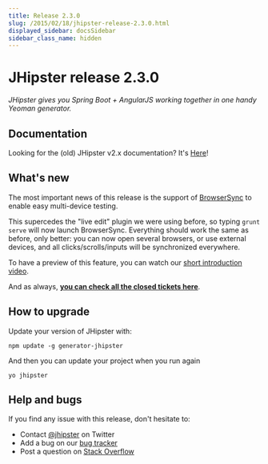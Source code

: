```yaml
---
title: Release 2.3.0
slug: /2015/02/18/jhipster-release-2.3.0.html
displayed_sidebar: docsSidebar
sidebar_class_name: hidden
---
```


JHipster release 2.3.0
==================

*JHipster gives you Spring Boot + AngularJS working together in one handy Yeoman generator.*

Documentation
----------

Looking for the (old) JHipster v2.x documentation? It's [Here](/documentation-archive)!

What's new
----------

The most important news of this release is the support of [BrowserSync](http://www.browsersync.io/) to enable easy multi-device testing.

This supercedes the "live edit" plugin we were using before, so typing ```grunt serve``` will now launch BrowserSync. Everything should work the same as before, only better: you can now open several browsers, or use external devices, and all clicks/scrolls/inputs will be synchronized everywhere.

To have a preview of this feature, you can watch our [short introduction video](https://www.youtube.com/watch?v=u8rf8Fq5x0o).

And as always, __[you can check all the closed tickets here](https://github.com/jhipster/generator-jhipster/issues?q=milestone%3A2.3.0+is%3Aclosed)__.

How to upgrade
------------

Update your version of JHipster with:

```
npm update -g generator-jhipster
```

And then you can update your project when you run again

```
yo jhipster
```

Help and bugs
--------------

If you find any issue with this release, don't hesitate to:

- Contact [@jhipster](https://twitter.com/jhipster) on Twitter
- Add a bug on our [bug tracker](https://github.com/jhipster/generator-jhipster/issues?state=open)
- Post a question on [Stack Overflow](http://stackoverflow.com/tags/jhipster/info)
